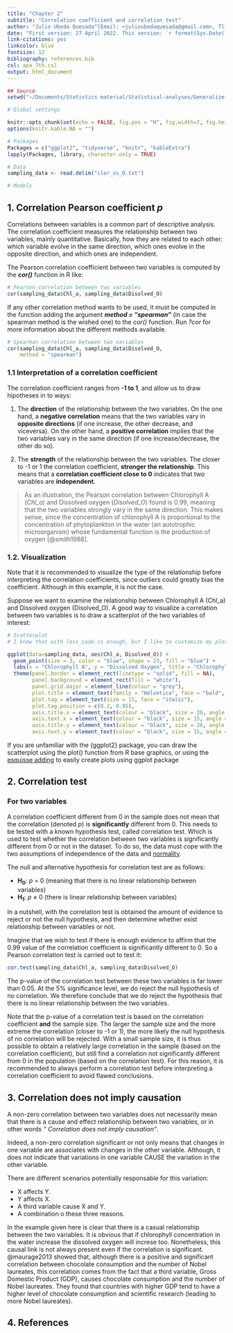 ```yaml
---
title: "Chapter 2"
subtitle: "Correlation coefficient and correlation test"
author: "Julio Ubeda Quesada^[Email: <julioubedaquesada@gmail.com>, Tlf: +34-645595857]"
date: "First version: 27 April 2022. This version: `r format(Sys.Date(), '%d %B %Y')`."
link-citations: yes
linkcolor: blue
fontsize: 12
bibliography: references.bib
csl: apa_7th.csl
output: html_document
---
```


```r

## Source
setwd("~/Documents/Statistics material/Statistical-analyses/Generalize-Linear-Model-directory/Data")

# Global settings

knitr::opts_chunk$set(echo = FALSE, fig.pos = "H", fig.width=7, fig.height=6, tab.pos = "H", out.width = "100%", dev = "png", dpi = 300, collapse = TRUE, message = FALSE, warning = FALSE, comment = "#>")
options(knitr.kable.NA = "")

# Packages
Packages = c("ggplot2", "tidyverse", "knitr", "kableExtra")  
lapply(Packages, library, character.only = TRUE)

# Data
sampling_data <- read.delim("clor_vs_O.txt")

# Models

```

## 1. **Correlation Pearson coefficient** *p*

Correlations between variables is a common part of descriptive analysis. The correlation coefficient measures the relationship between two variables, mainly quantitative. Basically, how they are related to each other: which variable evolve in the same direction, which ones evolve in the opposite direction, and which ones are independent.

The Pearson correlation coefficient between two variables is computed by the ***cor()*** function in R like: 

```r
# Pearson correlation between two variables
cor(sampling_data$Chl_a, sampling_data$Disolved_O)
```

If any other correlation method wants to be used, it must be computed in the function adding the argument ***method = "spearman"*** (in case the spearman method is the wished one) to the *cor()* function. Run *?cor* for more information about the different methods available. 

```r
# Spearman correlation between two variables
cor(sampling_data$Chl_a, sampling_data$Disolved_O, 
    method = "spearman")
```

### 1.1 **Interpretation of a correlation coefficient**

The correlation coefficient ranges from **-1 to 1**, and allow us to draw hipotheses in to ways:

1. The **direction** of the relationship between the two variables. On the one hand, a **negative correlation** means that the two variables vary in **opposite directions** (if one increase, the other decrease, and viceversa). On the other hand, a **positive correlation** implies that the two variables vary in the same direction (if one increase/decrease, the other do so).   

2. The **strength** of the relationship between the two variables. The closer to -1 or 1 the correlation coefficient, **stronger the relationship**. This means that a **correlation coefficient close to 0** indicates that two variables are **independent**.

> As an illustration, the Pearson correlation between Chlorophyll A (*Chl_a*) and Dissolved oxygen (*Disolved_O*) found is 0.99, meaning that the two variables strongly vary in the same direction. This makes sense, since the concentration of chlorophyll A is proportional to the concentration of phytoplankton in the water (an autotrophic microorganism) whose fundamental function is the production of oxygen [@smith1988]. 

### 1.2. **Visualization**

Note that it is recommended to visualize the type of the relationship before interpreting the correlation coefficients, since outliers could greatly bias the coefficient. Although in this example, it is not the case.  

Suppose we want to examine the relationship between Chlorophyll A (Chl_a) and Dissolved oxygen (Disolved_O). A good way to visualize a correlation between two variables is to draw a scatterplot of the two variables of interest:

```r
# Scatterplot
# I know that with less code is enough, but I like to customize my plots ;)

ggplot(data=sampling_data, aes(Chl_a, Disolved_O)) +
  geom_point(size = 3, color = "blue", shape = 23, fill = "blue") +
  labs(x = "Chlorophyll A", y = "Dissolved Oxygen", title = "Chlorophyll A vs Dissolved Oxygen", tag = "R = 0.99") +
  theme(panel.border = element_rect(linetype = "solid", fill = NA),
        panel.background = element_rect(fill = "white"),
        panel.grid.major = element_line(colour = "grey"),
        plot.title = element_text(family = "Helvetica", face = "bold", size = (25), hjust = .5),
        plot.tag = element_text(size = 15, face = "italic"),
        plot.tag.position = c(0.2, 0.85),
        axis.title.x = element_text(colour = "black", size = 20, angle = 0, hjust = .5, vjust = 0, margin = margin(t = 20)),
        axis.text.x = element_text(colour = "black", size = 15, angle = 0, hjust = .5, vjust = 0.5),
        axis.title.y = element_text(colour = "black", size = 20, angle = 90, hjust = .5, vjust = 0, margin = margin(r = 20)),
        axis.text.y = element_text(colour = "black", size = 15, angle = 0, hjust = .5, vjust = 0))
```

If you are unfamiliar with the {ggplot2} package, you can draw the scatterplot using the plot() function from R base graphics, or using the [esquisse adding](https://statsandr.com/blog/rstudio-addins-or-how-to-make-your-coding-life-easier/#esquisse) to easily create plots using ggplot package

## 2. **Correlation test**
### **For two variables**

A correlation coefficient different from 0 in the sample does not mean that the correlation (denoted *p*) is **significantly** different from 0. This needs to be tested with a known hypothesis test, called correlation test. Which is used to test whether the correlation between two variables is significantly different from 0 or not in the dataset. To do so, the data must cope with the two assumptions of independence of the data and [normality](https://statsandr.com/blog/do-my-data-follow-a-normal-distribution-a-note-on-the-most-widely-used-distribution-and-how-to-test-for-normality-in-r/).

The null and alternative hypothesis for correlation test are as follows:

- **H~0~**: *p* = 0 (meaning that there is no linear relationship between variables)
- **H~1~**: *p* ≠ 0 (there is linear relationship between variables)

In a nutshell, with the correlation test is obtained the amount of evidence to reject or not the null hypothesis, and then determine whether exist relationship between variables or not.

Imagine that we wish to test if there is enough evidence to affirm that the 0.99 value of the correlation coefficient is significantly different to 0. So a Pearson correlation test is carried out to test it:

```r
cor.test(sampling_data$Chl_a, sampling_data$Disolved_O)
```

The p-value of the correlation test between these two variables is far lower than 0.05. At the 5% significance level, we do reject the null hypothesis of no correlation. We therefore conclude that we do reject the hypothesis that there is no linear relationship between the two variables.

Note that the p-value of a correlation test is based on the correlation coefficient **and** the sample size. The larger the sample size and the more extreme the correlation (closer to -1 or 1), the more likely the null hypothesis of no correlation will be rejected. With a small sample size, it is thus possible to obtain a relatively large correlation in the sample (based on the correlation coefficient), but still find a correlation not significantly different from 0 in the population (based on the correlation test). For this reason, it is recommended to always perform a correlation test before interpreting a correlation coefficient to avoid flawed conclusions.

## 3. **Correlation does not imply causation**

A non-zero correlation between two variables does not necessarily mean that there is a cause and effect relationship between two variables, or in other words *" Correlation does not imply causation"*.

Indeed, a non-zero correlation significant or not only means that changes in one variable are associates with changes in the other variable. Although, it does not indicate that variations in one variable CAUSE the variation in the other variable.

There are different scenarios potentially responsable for this variation:

- X affects Y.
- Y affects X.
- A third variable cause X and Y.
- A combination o these three reasons.

In the example given here is clear that there is a casual relationship between the two variables. It is obvious that if chlorophyll concentration in the water increase the dissolved oxygen will increse too. Nonetheless, this causal link is not always present even if the correlation is significant. @maurage2013 showed that, although there is a positive and significant correlation between chocolate consumption and the number of Nobel laureates, this correlation comes from the fact that a third variable, Gross Domestic Product (GDP), causes chocolate consumption and the number of Nobel laureates. They found that countries with higher GDP tend to have a higher level of chocolate consumption and scientific research (leading to more Nobel laureates).

## 4. References
